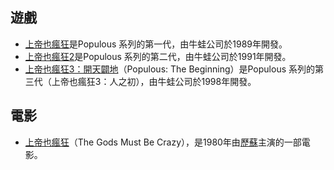 ==遊戲==
*[[上帝也瘋狂|上帝也瘋狂]]是Populous 系列的第一代，由牛蛙公司於1989年開發。
*[[上帝也瘋狂2|上帝也瘋狂2]]是Populous 系列的第二代，由牛蛙公司於1991年開發。
*[[上帝也瘋狂3：開天闢地|上帝也瘋狂3：開天闢地]]（Populous: The Beginning）是Populous 系列的第三代（上帝也瘋狂3：人之初），由牛蛙公司於1998年開發。

== 電影 ==
* [[上帝也瘋狂_(電影)|上帝也瘋狂]]（The Gods Must Be Crazy），是1980年由[[歷蘇|歷蘇]]主演的一部電影。

{{disambig|cat=五字作品消歧义}}
